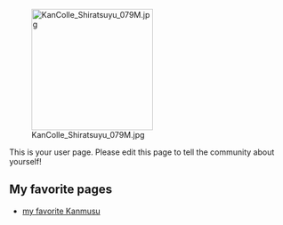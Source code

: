 [[File:KanColle Shiratsuyu 079M.jpg|thumb|218px|right]]

This is your user page. Please edit this page to tell the community about yourself!

==My favorite pages==

* [[Shiratsuyu|my favorite Kanmusu]]